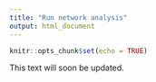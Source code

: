 ```yaml
---
title: "Run network analysis"
output: html_document
---
```


```r
knitr::opts_chunk$set(echo = TRUE)
```

This text will soon be updated.